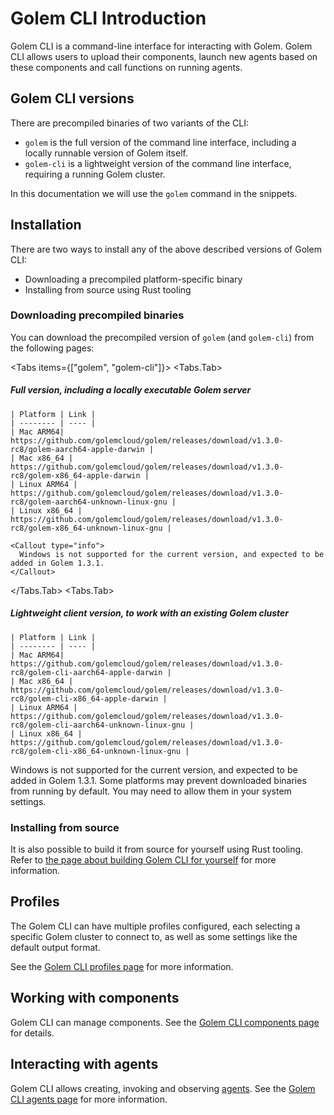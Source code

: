 
# Golem CLI Introduction

Golem CLI is a command-line interface for interacting with Golem. Golem CLI allows users to upload their components, launch new agents based on these components and call functions on running agents.

## Golem CLI versions
There are precompiled binaries of two variants of the CLI:

- `golem` is the full version of the command line interface, including a locally runnable version of Golem itself.
- `golem-cli` is a lightweight version of the command line interface, requiring a running Golem cluster.

In this documentation we will use the `golem` command in the snippets.

## Installation

There are two ways to install any of the above described versions of Golem CLI:

- Downloading a precompiled platform-specific binary
- Installing from source using Rust tooling

### Downloading precompiled binaries

You can download the precompiled version of `golem` (and `golem-cli`) from the following pages:

<Tabs items={["golem", "golem-cli"]}>
  <Tabs.Tab>
  ##### Full version, including a locally executable Golem server
    | Platform | Link |
    | -------- | ---- |
    | Mac ARM64| https://github.com/golemcloud/golem/releases/download/v1.3.0-rc8/golem-aarch64-apple-darwin |
    | Mac x86_64 | https://github.com/golemcloud/golem/releases/download/v1.3.0-rc8/golem-x86_64-apple-darwin |
    | Linux ARM64 | https://github.com/golemcloud/golem/releases/download/v1.3.0-rc8/golem-aarch64-unknown-linux-gnu |
    | Linux x86_64 | https://github.com/golemcloud/golem/releases/download/v1.3.0-rc8/golem-x86_64-unknown-linux-gnu |

    <Callout type="info">
      Windows is not supported for the current version, and expected to be added in Golem 1.3.1.
    </Callout>
  </Tabs.Tab>
  <Tabs.Tab>
  ##### Lightweight client version, to work with an existing Golem cluster
    | Platform | Link |
    | -------- | ---- |
    | Mac ARM64| https://github.com/golemcloud/golem/releases/download/v1.3.0-rc8/golem-cli-aarch64-apple-darwin |
    | Mac x86_64 | https://github.com/golemcloud/golem/releases/download/v1.3.0-rc8/golem-cli-x86_64-apple-darwin |
    | Linux ARM64 | https://github.com/golemcloud/golem/releases/download/v1.3.0-rc8/golem-cli-aarch64-unknown-linux-gnu |
    | Linux x86_64 | https://github.com/golemcloud/golem/releases/download/v1.3.0-rc8/golem-cli-x86_64-unknown-linux-gnu |

  <Callout type="info">
    Windows is not supported for the current version, and expected to be added in Golem 1.3.1.
  </Callout>
  </Tabs.Tab>
</Tabs>

<Callout type="info">
  Some platforms may prevent downloaded binaries from running by default. You may need to
  allow them in your system settings.
</Callout>

### Installing from source

It is also possible to build it from source for yourself using Rust tooling. Refer to [the page about building Golem CLI for yourself](/cli/install-from-source) for more information.

## Profiles

The Golem CLI can have multiple profiles configured, each selecting a specific Golem cluster to connect to, as well as some settings like the default output format.

See the [Golem CLI profiles page](/cli/profiles) for more information.

## Working with components

Golem CLI can manage components. See the [Golem CLI components page](/cli/components) for details.

## Interacting with agents

Golem CLI allows creating, invoking and observing [agents](/concepts/agents). See the [Golem CLI agents page](/cli/agents) for more information.
